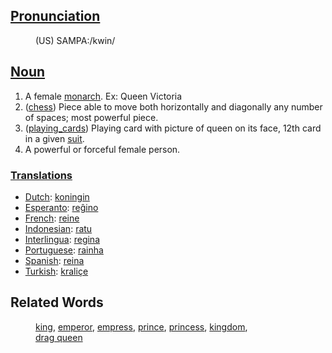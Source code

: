 ==[[Pronunciation]]==
:(US) SAMPA:/kwin/

==[[Noun]]==

# A female [[monarch]]. Ex: Queen Victoria
# ([[chess]]) Piece able to move both horizontally and diagonally any number of spaces; most powerful piece.
# ([[playing_cards]]) Playing card with picture of queen on its face, 12th card in a given [[suit]].
# A powerful or forceful female person.

===[[Translation]]s===
*[[Dutch]]: [[koningin]]
*[[Esperanto]]: [[reĝino]]
*[[French]]: [[reine]]
*[[Indonesian]]: [[ratu]]
*[[Interlingua]]: [[regina]]
*[[Portuguese]]: [[rainha]]
*[[Spanish]]: [[reina]]
*[[Turkish]]: [[kraliçe]]

==Related Words==
:[[king]], [[emperor]], [[empress]], [[prince]], [[princess]], [[kingdom]],
:[[drag queen]]